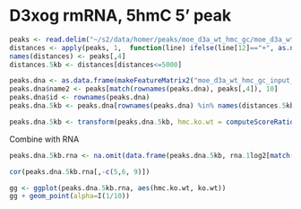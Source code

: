D3xog rmRNA, 5hmC 5' peak
========================================================

```r
peaks <- read.delim("~/s2/data/homer/peaks/moe_d3a_wt_hmc_gc/moe_d3a_wt_hmc_gc_input_moe_d3a_wt_in_gc_size1kb_F2_inter_refgene_nodup.bed", header=F)
distances <- apply(peaks, 1,  function(line) ifelse(line[12]=="+", as.numeric(line[2]) - as.numeric(line[8]), as.numeric(line[9])-as.numeric(line[3])))
names(distances) <- peaks[,4]
distances.5kb <- distances[distances<=5000]

```


```r
peaks.dna <- as.data.frame(makeFeatureMatrix2("moe_d3a_wt_hmc_gc_input_moe_d3a_wt_in_gc_size1kb_F2_inter_refgene_nodup.bed_chr", "d3a_rpkm", data_type="rpkm/mean"))
peaks.dna$name2 <- peaks[match(rownames(peaks.dna), peaks[,4]), 10]
peaks.dna$id <- rownames(peaks.dna)
peaks.dna.5kb <- peaks.dna[rownames(peaks.dna) %in% names(distances.5kb),]
```


```r
peaks.dna.5kb <- transform(peaks.dna.5kb, hmc.ko.wt = computeScoreRatios(moe_d3a_ko_hmc_rpkm, moe_d3a_wt_hmc_rpkm), mc.ko.wt=computeScoreRatios(moe_d3a_ko_mc_rpkm, moe_d3a_wt_mc_rpkm))
```

Combine with RNA
```r
peaks.dna.5kb.rna <- na.omit(data.frame(peaks.dna.5kb, rna.1log2[match(peaks.dna.5kb$name2, rna.1log2$gene ),]))
```

```r
cor(peaks.dna.5kb.rna[,-c(5,6, 9)])
```

```r
gg <- ggplot(peaks.dna.5kb.rna, aes(hmc.ko.wt, ko.wt))
gg + geom_point(alpha=I(1/10))

```

